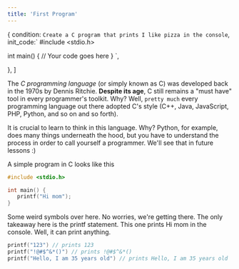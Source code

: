 ```yaml
---
title: 'First Program'
---
```


  {
    condition: `Create a C program that prints I like pizza in the console`,
    init_code:`
#include <stdio.h>

int main() {
    // Your code goes here
}
`,

},
]

The _C programming language_ (or simply known as C) was developed back in
the 1970s by Dennis Ritchie. **Despite its age**, C still remains a "must
have" tool in every programmer's toolkit. Why? Well, `pretty much` every
programming language out there adopted C's style (C++, Java, JavaScript,
PHP, Python, and so on and so forth).

It is crucial to learn to think in this language. Why? Python, for example, does many things
underneath the hood, but you have to understand the process in order to call yourself a
programmer. We'll see that in future lessons :)

A simple program in C looks like this

```c
#include <stdio.h>

int main() {
   printf("Hi mom");
}
```

Some weird symbols over here. No worries, we're getting there. The only takeaway here is the printf statement. This one prints Hi mom in the console. Well, it can print anything.

```c
printf("123") // prints 123
printf("!@#$^&*()") // prints !@#$^&*()
printf("Hello, I am 35 years old") // prints Hello, I am 35 years old
```
